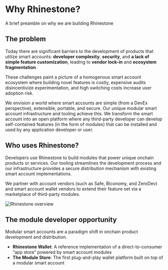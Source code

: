 # Why Rhinestone?

A brief preamble on why we are building Rhinestone

## The problem

Today there are significant barriers to the development of products that utilize smart accounts: **developer complexity**, **security**, and **a lack of simple feature customization**, leading to **vendor lock-in** and **ecosystem fragmentation**.

These challenges paint a picture of a homogenous smart account ecosystem where building novel features is costly, expensive audits disincentivize experimentation, and high switching costs increase user adoption risk.

We envision a world where smart accounts are simple (from a DevEx perspective), extensible, portable, and secure. Our unique modular smart account infrastructure and tooling achieve this. We transform the smart account into an open platform where any third-party developer can develop self-contained features (in the form of modules) that can be installed and used by any application developer or user.

## Who uses Rhinestone?

Developers use Rhinestone to build modules that power unique onchain products or services. Our tooling streamlines the development process and our infrastructure provides a secure distribution mechanism with existing smart account implementations.

We partner with account vendors (such as Safe, Biconomy, and ZeroDev) and smart account wallet vendors to extend their feature set via a marketplace of third-party modules.

![Rhinestone overview](/graphic1.png)

## The module developer opportunity

Modular smart accounts are a paradigm shift in onchain product development and distribution.

- **Rhinestone Wallet**: A reference implementation of a direct-to-consumer “app store” powered by smart account modules
- **The Module Store**: The first plug-and-play wallet platform built on top of a modular smart account

